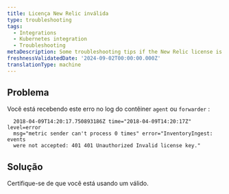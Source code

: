 ```yaml
---
title: Licença New Relic inválida
type: troubleshooting
tags:
  - Integrations
  - Kubernetes integration
  - Troubleshooting
metaDescription: Some troubleshooting tips if the New Relic license is invalid.
freshnessValidatedDate: '2024-09-02T00:00:00.000Z'
translationType: machine
---
```


## Problema

Você está recebendo este erro no log do contêiner `agent` ou `forwarder` :

```shell
  2018-04-09T14:20:17.750893186Z time="2018-04-09T14:20:17Z" level=error 
  msg="metric sender can't process 0 times" error="InventoryIngest: events
  were not accepted: 401 401 Unauthorized Invalid license key."
```

## Solução

Certifique-se de que você está usando um <InlinePopover type="licenseKey" />válido.